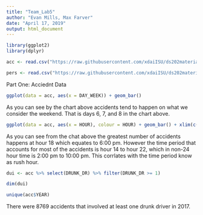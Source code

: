 ```yaml
---
title: "Team_Lab5"
author: "Evan Mills, Max Farver"
date: "April 17, 2019"
output: html_document
---
```


```r
library(ggplot2)
library(dplyr)

acc <- read.csv("https://raw.githubusercontent.com/xdaiISU/ds202materials/master/hwlabs/fars2017/accident.csv", stringsAsFactors = FALSE)
```

```r
pers <- read.csv("https://raw.githubusercontent.com/xdaiISU/ds202materials/master/hwlabs/fars2017/person.csv", stringsAsFactors = FALSE)
```

Part One: Acciednt Data
```r
ggplot(data = acc, aes(x = DAY_WEEK)) + geom_bar()
```

As you can see by the chart above accidents tend to happen on what we consider the weekend. That is days 6, 7, and 8 in the chart above.

```r
ggplot(data = acc, aes(x = HOUR), colour = HOUR) + geom_bar() + xlim(c(-1,25))
```

As you can see from the chat above the greatest number of accidents happens at hour 18 which equates to 6:00 pm. However the time period that accounts for most of the accidents is hour 14 to hour 22, which in non-24 hour time is 2:00 pm to 10:00 pm. This corrlates with the time period know as rush hour.

```r
dui <- acc %>% select(DRUNK_DR) %>% filter(DRUNK_DR >= 1)

dim(dui)

unique(acc$YEAR)
```

There were 8769 accidents that involved at least one drunk driver in 2017. 